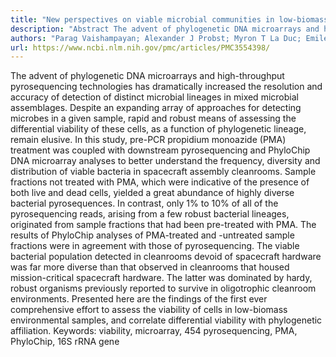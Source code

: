 ```yaml
---
title: "New perspectives on viable microbial communities in low-biomass cleanroom environments"
description: "Abstract The advent of phylogenetic DNA microarrays and high-throughput pyrosequencing technologies has dramatically increased the resolution and accuracy of detection of distinct microbial lineages i..."
authors: "Parag Vaishampayan; Alexander J Probst; Myron T La Duc; Emilee Bargoma; James N Benardini; Gary L Andersen; Kasthuri Venkateswaran"
url: https://www.ncbi.nlm.nih.gov/pmc/articles/PMC3554398/
---
```


The advent of phylogenetic DNA microarrays and high-throughput pyrosequencing technologies has dramatically increased the resolution and accuracy of detection of distinct microbial lineages in mixed microbial assemblages. Despite an expanding array of approaches for detecting microbes in a given sample, rapid and robust means of assessing the differential viability of these cells, as a function of phylogenetic lineage, remain elusive. In this study, pre-PCR propidium monoazide (PMA) treatment was coupled with downstream pyrosequencing and PhyloChip DNA microarray analyses to better understand the frequency, diversity and distribution of viable bacteria in spacecraft assembly cleanrooms. Sample fractions not treated with PMA, which were indicative of the presence of both live and dead cells, yielded a great abundance of highly diverse bacterial pyrosequences. In contrast, only 1% to 10% of all of the pyrosequencing reads, arising from a few robust bacterial lineages, originated from sample fractions that had been pre-treated with PMA. The results of PhyloChip analyses of PMA-treated and -untreated sample fractions were in agreement with those of pyrosequencing. The viable bacterial population detected in cleanrooms devoid of spacecraft hardware was far more diverse than that observed in cleanrooms that housed mission-critical spacecraft hardware. The latter was dominated by hardy, robust organisms previously reported to survive in oligotrophic cleanroom environments. Presented here are the findings of the first ever comprehensive effort to assess the viability of cells in low-biomass environmental samples, and correlate differential viability with phylogenetic affiliation. Keywords: viability, microarray, 454 pyrosequencing, PMA, PhyloChip, 16S rRNA gene
